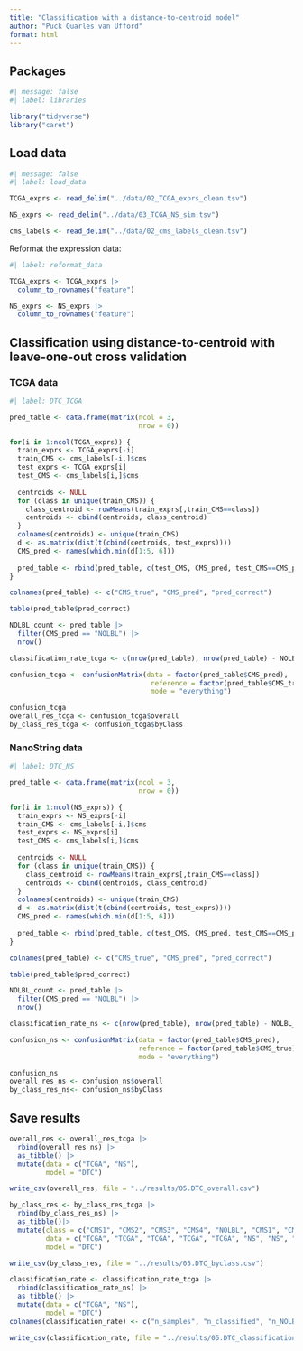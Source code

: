 ```yaml
---
title: "Classification with a distance-to-centroid model"
author: "Puck Quarles van Ufford"
format: html
---
```


## Packages

```r
#| message: false
#| label: libraries

library("tidyverse")
library("caret")
```

## Load data

```r
#| message: false
#| label: load_data

TCGA_exprs <- read_delim("../data/02_TCGA_exprs_clean.tsv")

NS_exprs <- read_delim("../data/03_TCGA_NS_sim.tsv")

cms_labels <- read_delim("../data/02_cms_labels_clean.tsv")
```

Reformat the expression data:

```r
#| label: reformat_data

TCGA_exprs <- TCGA_exprs |> 
  column_to_rownames("feature")

NS_exprs <- NS_exprs |> 
  column_to_rownames("feature")
```

## Classification using distance-to-centroid with leave-one-out cross validation

### TCGA data

```r
#| label: DTC_TCGA

pred_table <- data.frame(matrix(ncol = 3,
                                nrow = 0))

for(i in 1:ncol(TCGA_exprs)) {
  train_exprs <- TCGA_exprs[-i]
  train_CMS <- cms_labels[-i,]$cms
  test_exprs <- TCGA_exprs[i]
  test_CMS <- cms_labels[i,]$cms
  
  centroids <- NULL
  for (class in unique(train_CMS)) {
    class_centroid <- rowMeans(train_exprs[,train_CMS==class])
    centroids <- cbind(centroids, class_centroid)
  }
  colnames(centroids) <- unique(train_CMS)
  d <- as.matrix(dist(t(cbind(centroids, test_exprs))))
  CMS_pred <- names(which.min(d[1:5, 6]))
  
  pred_table <- rbind(pred_table, c(test_CMS, CMS_pred, test_CMS==CMS_pred))
}

colnames(pred_table) <- c("CMS_true", "CMS_pred", "pred_correct")

table(pred_table$pred_correct)

NOLBL_count <- pred_table |> 
  filter(CMS_pred == "NOLBL") |> 
  nrow()

classification_rate_tcga <- c(nrow(pred_table), nrow(pred_table) - NOLBL_count, NOLBL_count)

confusion_tcga <- confusionMatrix(data = factor(pred_table$CMS_pred), 
                                   reference = factor(pred_table$CMS_true), 
                                   mode = "everything")

confusion_tcga
overall_res_tcga <- confusion_tcga$overall
by_class_res_tcga <- confusion_tcga$byClass
```

### NanoString data

```r
#| label: DTC_NS

pred_table <- data.frame(matrix(ncol = 3,
                                nrow = 0))

for(i in 1:ncol(NS_exprs)) {
  train_exprs <- NS_exprs[-i]
  train_CMS <- cms_labels[-i,]$cms
  test_exprs <- NS_exprs[i]
  test_CMS <- cms_labels[i,]$cms
  
  centroids <- NULL
  for (class in unique(train_CMS)) {
    class_centroid <- rowMeans(train_exprs[,train_CMS==class])
    centroids <- cbind(centroids, class_centroid)
  }
  colnames(centroids) <- unique(train_CMS)
  d <- as.matrix(dist(t(cbind(centroids, test_exprs))))
  CMS_pred <- names(which.min(d[1:5, 6]))
  
  pred_table <- rbind(pred_table, c(test_CMS, CMS_pred, test_CMS==CMS_pred))
}

colnames(pred_table) <- c("CMS_true", "CMS_pred", "pred_correct")

table(pred_table$pred_correct)

NOLBL_count <- pred_table |> 
  filter(CMS_pred == "NOLBL") |> 
  nrow()

classification_rate_ns <- c(nrow(pred_table), nrow(pred_table) - NOLBL_count, NOLBL_count)

confusion_ns <- confusionMatrix(data = factor(pred_table$CMS_pred),
                                reference = factor(pred_table$CMS_true), 
                                mode = "everything")

confusion_ns
overall_res_ns <- confusion_ns$overall
by_class_res_ns<- confusion_ns$byClass
```

## Save results

```r
overall_res <- overall_res_tcga |> 
  rbind(overall_res_ns) |> 
  as_tibble() |> 
  mutate(data = c("TCGA", "NS"),
         model = "DTC")

write_csv(overall_res, file = "../results/05.DTC_overall.csv")

by_class_res <- by_class_res_tcga |> 
  rbind(by_class_res_ns) |> 
  as_tibble()|> 
  mutate(class = c("CMS1", "CMS2", "CMS3", "CMS4", "NOLBL", "CMS1", "CMS2", "CMS3", "CMS4", "NOLBL"),
         data = c("TCGA", "TCGA", "TCGA", "TCGA", "TCGA", "NS", "NS", "NS", "NS", "NS"),
         model = "DTC")

write_csv(by_class_res, file = "../results/05.DTC_byclass.csv")

classification_rate <- classification_rate_tcga |> 
  rbind(classification_rate_ns) |> 
  as_tibble() |> 
  mutate(data = c("TCGA", "NS"),
         model = "DTC")
colnames(classification_rate) <- c("n_samples", "n_classified", "n_NOLBL", "data", "model")

write_csv(classification_rate, file = "../results/05.DTC_classification_rate.csv")
```
